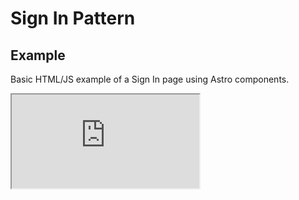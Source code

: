 
<Meta title="Patterns/Sign In" />

<style>
  {`
    .sbdocs .sbdocs-content {
      max-width: 90%;
    }
    rux-tabs {
      margin-bottom: 1rem;
    }
    .sandbox {
      width:100%; height:500px; border:0; border-radius: 4px; overflow:hidden;
    }
  `}
</style>

# Sign In Pattern

## Example

Basic HTML/JS example of a Sign In page using Astro components.

<iframe src="https://codesandbox.io/embed/github/RocketCommunicationsInc/astro/tree/main/packages/web-components/src/stories/astro-sandboxes/sign-in" class="sandbox" title="rux-sign-in-template" allow="accelerometer; ambient-light-sensor; camera; encrypted-media; geolocation; gyroscope; hid; microphone; midi; payment; usb; vr; xr-spatial-tracking" sandbox="allow-forms allow-modals allow-popups allow-presentation allow-same-origin allow-scripts" />

> NOTE: There is an upcoming CSS property for password inputs, input-secruity, that may be used by Astro in the future. More information is available [here](https://drafts.csswg.org/css-ui/#input-security).
